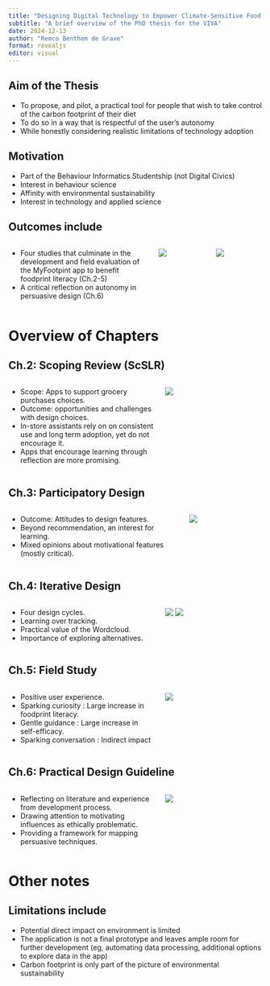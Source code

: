 ```yaml
---
title: "Designing Digital Technology to Empower Climate-Sensitive Food Purchases"
subtitle: "A brief overview of the PhD thesis for the VIVA"
date: 2024-12-13
author: "Remco Benthem de Grave"
format: revealjs
editor: visual
---
```


## Aim of the Thesis

-   To propose, and pilot, a practical tool for people that wish to take control of the carbon footprint of their diet
-   To do so in a way that is respectful of the user's autonomy
-   While honestly considering realistic limitations of technology adoption

## Motivation

-   Part of the Behaviour Informatics Studentship (not Digital Civics)
-   Interest in behaviour science
-   Affinity with environmental sustainability
-   Interest in technology and applied science

## Outcomes include

::::: columns
::: {.column width="60%"}
-   Four studies that culminate in the development and field evaluation of the MyFootpint app to benefit foodprint literacy (Ch.2-5)
-   A critical reflection on autonomy in persuasive design (Ch.6)
:::


::: {.column width="20%"}
![](presentation figures/app1.png)
:::
::: {.column width="20%"}
![](presentation figures/app2.png)
:::
:::::



# Overview of Chapters

## Ch.2: Scoping Review (ScSLR)

::::: columns
::: {.column width="60%"}
-   Scope: Apps to support grocery purchases choices.
-   Outcome: opportunities and challenges with design choices.
-   In-store assistants rely on on consistent use and long term adoption, yet do not encourage it.
-   Apps that encourage learning through reflection are more promising.
:::

::: {.column width="40%"}
![](presentation%20figures/Fig1v2.png){fig-align="right"}
:::
:::::

## Ch.3: Participatory Design

::::: columns
::: {.column width="70%"}
-   Outcome: Attitudes to design features.
-   Beyond recommendation, an interest for learning.
-   Mixed opinions about motivational features (mostly critical).
:::

::: {.column width="30%"}
![](presentation%20figures/cards.png)
:::
:::::

## Ch.4: Iterative Design

::::: columns
::: {.column width="60%"}
-   Four design cycles.
-   Learning over tracking.
-   Practical value of the Wordcloud.
-   Importance of exploring alternatives.
:::

::: {.column width="40%"}
![](presentation%20figures/iteration_cycle.png) ![](presentation%20figures/wordcloud.png)
:::
:::::

## Ch.5: Field Study

::::: columns
::: {.column width="60%"}
-   Positive user experience.
-   Sparking curiosity : Large increase in foodprint literacy.
-   Gentle guidance : Large increase in self-efficacy.
-   Sparking conversation : Indirect impact
:::

::: {.column width="40%"}
![](presentation%20figures/field_study_results.png)
:::
:::::

## Ch.6: Practical Design Guideline

::::: columns
::: {.column width="60%"}
-   Reflecting on literature and experience from development process.
-   Drawing attention to motivating influences as ethically problematic.
-   Providing a framework for mapping persuasive techniques.
:::

::: {.column width="40%"}
![](presentation%20figures/framework.png)
:::
:::::

# Other notes

## Limitations include

-   Potential direct impact on environment is limited
-   The application is not a final prototype and leaves ample room for further development (eg, automating data processing, additional options to explore data in the app)
-   Carbon footprint is only part of the picture of environmental sustainability
